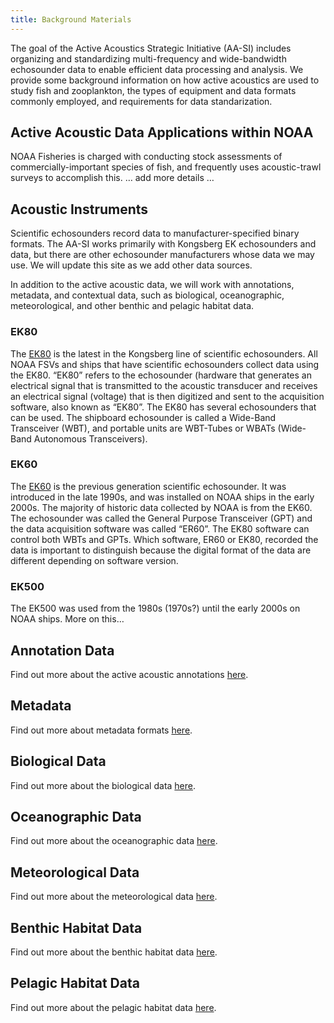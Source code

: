 ```yaml
---
title: Background Materials
---
```


The goal of the Active Acoustics Strategic Initiative (AA-SI) includes organizing and standardizing multi-frequency and wide-bandwidth echosounder data to enable efficient data processing and analysis. We provide some background information on how active acoustics are used to study fish and zooplankton, the types of equipment and data formats commonly employed, and requirements for data standarization.

## Active Acoustic Data Applications within NOAA

NOAA Fisheries is charged with conducting stock assessments of commercially-important species of fish, and frequently uses acoustic-trawl surveys to accomplish this. ... add more details ...

## Acoustic Instruments

Scientific echosounders record data to manufacturer-specified binary formats. The AA-SI works primarily with Kongsberg EK echosounders and data, but there are other echosounder manufacturers whose data we may use. We will update this site as we add other data sources.

In addition to the active acoustic data, we will work with annotations, metadata, and contextual data, such as biological, oceanographic, meteorological, and other benthic and pelagic habitat data.

### EK80

The [EK80](https://www.kongsberg.com/discovery/ocean-science/ek-family/ek80/) is the latest in the Kongsberg line of scientific echosounders. All NOAA FSVs and ships that have scientific echosounders collect data using the EK80. "EK80" refers to the echosounder (hardware that generates an electrical signal that is transmitted to the acoustic transducer and receives an electrical signal (voltage) that is then digitized and sent to the acquisition software, also known as "EK80". The EK80 has several echosounders that can be used. The shipboard echosounder is called a Wide-Band Transceiver (WBT), and portable units are WBT-Tubes or WBATs (Wide-Band Autonomous Transceivers).

### EK60

The [EK60](https://www.kongsberg.com/discovery/products/discontinued/simrad-ek60/) is the previous generation scientific echosounder. It was introduced in the late 1990s, and was installed on NOAA ships in the early 2000s. The majority of historic data collected by NOAA is from the EK60. The echosounder was called the General Purpose Transceiver (GPT) and the data acquisition software was called "ER60". The EK80 software can control both WBTs and GPTs. Which software, ER60 or EK80, recorded the data is important to distinguish because the digital format of the data are different depending on software version.

### EK500

The EK500 was used from the 1980s (1970s?) until the early 2000s on NOAA ships. More on this...

## Annotation Data

Find out more about the active acoustic annotations [here]().

## Metadata

Find out more about metadata formats [here]().

## Biological Data

Find out more about the biological data [here]().

## Oceanographic Data

Find out more about the oceanographic data [here]().

## Meteorological Data

Find out more about the meteorological data [here]().

## Benthic Habitat Data

Find out more about the benthic habitat data [here]().

## Pelagic Habitat Data

Find out more about the pelagic habitat data [here]().

